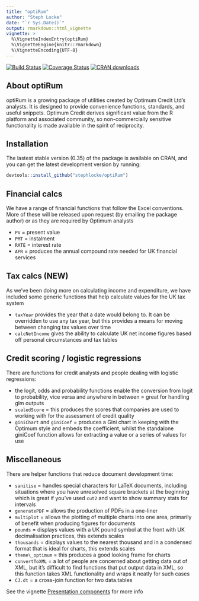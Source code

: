 ```yaml
---
title: "optiRum"
author: "Steph Locke"
date: "`r Sys.Date()`"
output: rmarkdown::html_vignette
vignette: >
  %\VignetteIndexEntry{optiRum}
  %\VignetteEngine{knitr::rmarkdown}
  %\VignetteEncoding{UTF-8}
---
```


[![Build Status](https://travis-ci.org/stephlocke/optiRum.png?branch=master)](https://travis-ci.org/stephlocke/optiRum)
[![Coverage Status](https://coveralls.io/repos/stephlocke/optiRum/badge.svg)](https://coveralls.io/r/stephlocke/optiRum)
[![CRAN downloads](http://cranlogs.r-pkg.org/badges/optiRum)](http://cran.rstudio.com/web/packages/optiRum/index.html)

## About optiRum
optiRum is a growing package of utilities created by Optimum Credit Ltd's analysts.  It is designed to provide convenience functions, standards, and useful snippets.  Optimum Credit derives significant value from the R platform and associated community, so non-commercially sensitive functionality is made available in the spirit of reciprocity.

## Installation
The lastest stable version (0.35) of the package is available on CRAN, and you can get the latest development version by running:
```r
devtools::install_github("stephlocke/optiRum")
```

## Financial calcs
We have a range of financial functions that follow the Excel conventions.  More of these will be released upon request (by emailing the package author) or as they are required by Optimum analysts

* `PV` = present value
* `PMT` = instalment
* `RATE` = interest rate
* `APR` = produces the annual compound rate needed for UK financial services

## Tax calcs (NEW)
As we've been doing more on calculating income and expenditure, we have included some generic functions that help calculate values for the UK tax system

* `taxYear` provides the year that a date would belong to. It can be overridden to use any tax year, but this provides a means for moving between changing tax values over time
* `calcNetIncome` gives the ability to calculate UK net income figures based off personal circumstances and tax tables

## Credit scoring / logistic regressions
There are functions for credit analysts and people dealing with logistic regressions:

* the logit, odds and probability functions enable the conversion from logit to probability, vice versa and anywhere in between = great for handling glm outputs
* `scaledScore` = this produces the scores that companies are used to working with for the assessment of credit quality
* `giniChart` and `giniCoef` = produces a Gini chart in keeping with the Optimum style and embeds the coefficient, whilst the standalone giniCoef function allows for extracting a value or a series of values for use

## Miscellaneous
There are helper functions that reduce document development time:

* `sanitise` = handles special characters for LaTeX documents, including situations where you have unresolved square brackets at the beginning which is great if you've used `cut2` and want to show summary stats for intervals
* `generatePDF` = allows the production of PDFs in a one-liner
* `multiplot` = allows the plotting of multiple charts into one area, primarily of benefit when producing figures for documents
* `pounds` = displays values with a UK pound symbol at the front with UK decimalisation practices, this extends scales
* `thousands` = displays values to the nearest thousand and in a condensed format that is ideal for charts, this extends scales
* `theme\_optimum` = this produces a good looking frame for charts
* `convertToXML` = a lot of people are concerned about getting data out of XML, but it's difficult to find functions that put output data in XML, so this function takes XML functionality and wraps it neatly for such cases
* `CJ.dt` = a cross-join function for two data.tables

See the vignette [Presentation components](presentation.html) for more info